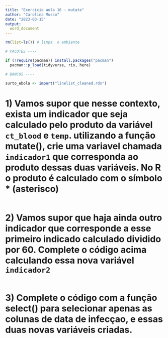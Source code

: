 ```yaml
---
title: "Exercicio aula 16 - mutate"
author: "Carolina Musso"
date: "2023-03-15"
output:
  word_document
---
```


```r
rm(list=ls()) # limpa  o ambiente

# PACOTES ----

if (!require(pacman)) install.packages("pacman")
  pacman::p_load(tidyverse, rio, here)

# BANCOS ----

surto_ebola <- import("linelist_cleaned.rds")

```

# 1) Vamos supor que nesse contexto, exista um indicador que seja calculado pelo produto da variável `ct_blood` e `temp`. utilizando a função mutate(), crie uma variavel chamada `indicador1` que corresponda ao produto dessas duas variáveis. No R o produto é calculado com o símbolo * (asterisco)

```r
 
  
```


# 2) Vamos supor que haja ainda outro indicador que corresponde a esse primeiro indicado calculado dividido por 60.  Complete o código acima calculando essa nova variável `indicador2`

```r

```

# 3) Complete o código com a função select() para selecionar apenas as colunas de data de infecçao, e essas duas novas variáveis criadas.

```r

```

